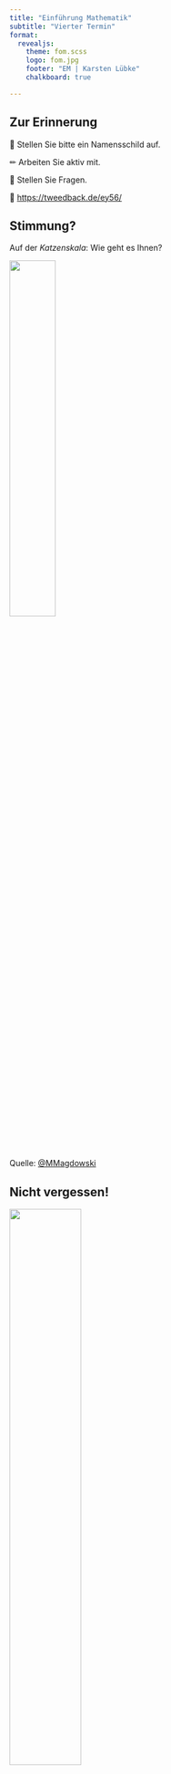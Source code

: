 ```yaml
---
title: "Einführung Mathematik"
subtitle: "Vierter Termin"
format: 
  revealjs:
    theme: fom.scss
    logo: fom.jpg
    footer: "EM | Karsten Lübke"
    chalkboard: true

---
```



## Zur Erinnerung

&#x1F4DB; Stellen Sie bitte ein Namensschild auf.

&#x270F; Arbeiten Sie aktiv mit.

&#x1F937; Stellen Sie Fragen.

&#x1F4AA; [https://tweedback.de/ey56/](https://tweedback.de/ey56/)


## Stimmung?

Auf der *Katzenskala*: Wie geht es Ihnen?

![](img/cat-scale8.jpg){fig-align="center" width="40%"}


::: aside
Quelle: [@MMagdowski](https://twitter.com/MMagdowski/status/1338206742371594240)
:::

## Nicht vergessen!

![](img/Aequivalenzprinzip2.jpg){fig-align="center" width="50%"}

## Recap

:::: {.columns}

::: {.column width="50%"}
- jährlich nachschüssig: $r$, jährlich vorschüssig: $r'$, $r=r' \cdot q$.

- Rentenbarwert: $R_0=r \frac{q^n-1}{q^n(q-1)}$.

- Rentenendwert: $R_n=r \frac{q^n-1}{q-1}$.

:::

::: {.column width="50%"}
![](img/Rente.jpg){fig-align="center" width="100%"}
:::

::::


## Heutiges Thema &#127979;

- Kap. 2.3: Rentenrechnung
- Kap. 2.4: Tilgungsrechnung

<br>

- Kap. 3.1: Matrizen Vektoren und Rechenoperationen (Einstieg)

## Matrizen

<br>

::: center
<iframe width="560" height="315" src="https://www.youtube.com/embed/CWIfwZ99AVA?start=62" title="YouTube video player" frameborder="0" allow="accelerometer; autoplay; clipboard-write; encrypted-media; gyroscope; picture-in-picture" allowfullscreen></iframe>
:::


::: aside
[https://youtu.be/CWIfwZ99AVA?t=62](https://youtu.be/CWIfwZ99AVA?t=62)
:::